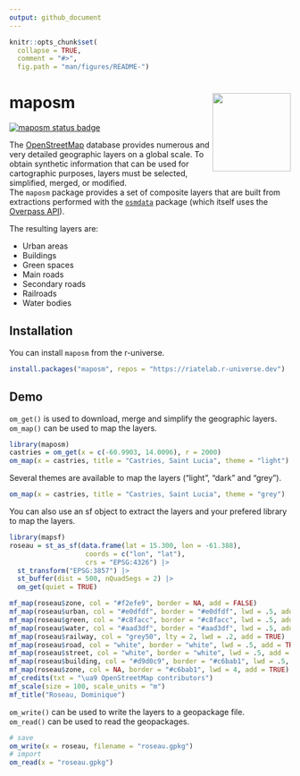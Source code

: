 ```yaml
---
output: github_document
---
```


```r
knitr::opts_chunk$set(
  collapse = TRUE,
  comment = "#>",
  fig.path = "man/figures/README-")

```

# maposm <img src="man/figures/logo.png" align="right" width="140"/>

[![maposm status badge](https://riatelab.r-universe.dev/maposm/badges/version)](https://riatelab.r-universe.dev/maposm)

The [OpenStreetMap](https://www.openstreetmap.org/) database provides numerous and very detailed geographic layers on a global scale. 
To obtain synthetic information that can be used for cartographic purposes, layers must be selected, simplified, merged, or modified.  
The `maposm` package provides a set of composite layers that are built from extractions performed with the [`osmdata`](https://docs.ropensci.org/osmdata/) package (which itself uses the [Overpass API](https://wiki.openstreetmap.org/wiki/Overpass_API)). 

The resulting layers are:

- Urban areas
- Buildings
- Green spaces
- Main roads 
- Secondary roads 
- Railroads 
- Water bodies

## Installation

You can install `maposm` from the r-universe.

```r
install.packages("maposm", repos = "https://riatelab.r-universe.dev")
```


## Demo

`om_get()` is used to download, merge and simplify the geographic layers.       
`om_map()` can be used to map the layers. 

```r
library(maposm)
castries = om_get(x = c(-60.9903, 14.0096), r = 2000)
om_map(x = castries, title = "Castries, Saint Lucia", theme = "light")
```

Several themes are available to map the layers ("light", "dark" and "grey").

```r
om_map(x = castries, title = "Castries, Saint Lucia", theme = "grey")
```

You can also use an sf object to extract the layers 
and your prefered library to map the layers.   
```r
library(mapsf)
roseau = st_as_sf(data.frame(lat = 15.300, lon = -61.388), 
                   coords = c("lon", "lat"), 
                   crs = "EPSG:4326") |>
  st_transform("EPSG:3857") |>
  st_buffer(dist = 500, nQuadSegs = 2) |> 
  om_get(quiet = TRUE)

mf_map(roseau$zone, col = "#f2efe9", border = NA, add = FALSE)
mf_map(roseau$urban, col = "#e0dfdf", border = "#e0dfdf", lwd = .5, add = TRUE)
mf_map(roseau$green, col = "#c8facc", border = "#c8facc", lwd = .5, add = TRUE)
mf_map(roseau$water, col = "#aad3df", border = "#aad3df", lwd = .5, add = TRUE)
mf_map(roseau$railway, col = "grey50", lty = 2, lwd = .2, add = TRUE)
mf_map(roseau$road, col = "white", border = "white", lwd = .5, add = TRUE)
mf_map(roseau$street, col = "white", border = "white", lwd = .5, add = TRUE)
mf_map(roseau$building, col = "#d9d0c9", border = "#c6bab1", lwd = .5, add = TRUE)
mf_map(roseau$zone, col = NA, border = "#c6bab1", lwd = 4, add = TRUE)
mf_credits(txt = "\ua9 OpenStreetMap contributors")
mf_scale(size = 100, scale_units = "m")
mf_title("Roseau, Dominique")
```


`om_write()` can be used to write the layers to a geopackage file.     
`om_read()` can be used to read the geopackages. 

```r
# save
om_write(x = roseau, filename = "roseau.gpkg")
# import
om_read(x = "roseau.gpkg")
```






